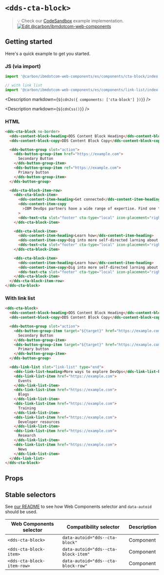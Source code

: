 




# `<dds-cta-block>`

> 💡 Check our
> [CodeSandbox](https://githubbox.com/carbon-design-system/carbon-for-ibm-dotcom/tree/v1/packages/web-components/examples/codesandbox/components/cta-block)
> example implementation.
> [![Edit @carbon/ibmdotcom-web-components](https://codesandbox.io/static/img/play-codesandbox.svg)](https://githubbox.com/carbon-design-system/carbon-for-ibm-dotcom/tree/v1/packages/web-components/examples/codesandbox/components/cta-block)

## Getting started

Here's a quick example to get you started.

### JS (via import)

```javascript
import '@carbon/ibmdotcom-web-components/es/components/cta-block/index.js';

// with link list
import '@carbon/ibmdotcom-web-components/es/components/link-list/index.js';
```

<Description markdown={`${cdnJs({ components: ['cta-block'] })}`} />

<Description markdown={`${cdnCss()}`} />

### HTML

```html
<dds-cta-block no-border>
  <dds-content-block-heading>DDS Content Block Heading</dds-content-block-heading>
  <dds-content-block-copy>DDS Content Block Copy</dds-content-block-copy>

  <dds-button-group slot="action">
    <dds-button-group-item href="https://example.com">
      Secondary Button
    </dds-button-group-item>
    <dds-button-group-item ref="https://example.com">
      Primary button
    </dds-button-group-item>
  </dds-button-group>

  <dds-cta-block-item-row>
    <dds-cta-block-item>
      <dds-content-item-heading>Get connected</dds-content-item-heading>
      <dds-content-item-copy
        >IBM DevOps partners have a wide range of expertise. Find one to build that right solution for you.</dds-content-item-copy
      >
      <dds-text-cta slot="footer" cta-type="local" icon-placement="right" href="example.com">Find a partner</dds-text-cta>
    </dds-cta-block-item>

    <dds-cta-block-item>
      <dds-content-item-heading>Learn how</dds-content-item-heading>
      <dds-content-item-copy>Dig into more self-directed larning about DevOps methodologies.</dds-content-item-copy>
      <dds-text-cta slot="footer" cta-type="local" icon-placement="right" href="example.com">Browse tutorials</dds-text-cta>
    </dds-cta-block-item>

    <dds-cta-block-item>
      <dds-content-item-heading>Learn how</dds-content-item-heading>
      <dds-content-item-copy>Dig into more self-directed larning about DevOps methodologies.</dds-content-item-copy>
      <dds-text-cta slot="footer" cta-type="local" icon-placement="right" href="example.com">Browse tutorials</dds-text-cta>
    </dds-cta-block-item>
  </dds-cta-block-item-row>
</dds-cta-block>
```

### With link list

```html
<dds-cta-block>
  <dds-content-block-heading>DDS Content Block Heading</dds-content-block-heading>
  <dds-content-block-copy>DDS Content Block Copy</dds-content-block-copy>

  <dds-button-group slot="action">
    <dds-button-group-item target="${target}" href="https://example.com">
      Secondary Button
    </dds-button-group-item>
    <dds-button-group-item target="${target}" href="https://example.com">
      Primary button
    </dds-button-group-item>
  </dds-button-group>

  <dds-link-list slot="link-list" type="end">
    <dds-link-list-heading>More ways to explore DevOps</dds-link-list-heading>
    <dds-link-list-item href="https://example.com">
      Events
    </dds-link-list-item>
    <dds-link-list-item href="https://example.com">
      Blogs
    </dds-link-list-item>
    <dds-link-list-item href="https://example.com">
      Training
    </dds-link-list-item>
    <dds-link-list-item href="https://example.com">
      Developer resources
    </dds-link-list-item>
    <dds-link-list-item href="https://example.com">
      Research
    </dds-link-list-item>
    <dds-link-list-item href="https://example.com">
      News
    </dds-link-list-item>
  </dds-link-list>
</dds-cta-block>
```

## Props

<Props of="dds-cta-block" />
<Description markdown={markdownContents} />

## Stable selectors

See [our README](https://github.com/carbon-design-system/carbon-for-ibm-dotcom/tree/v1/packages/web-components#stable-selectors-for-analytics-and-integratione2e-testing-in-web-components) to see how Web Components selector and `data-autoid` should be used.

| Web Components selector    | Compatibility selector              | Description |
| -------------------------- | ----------------------------------- | ----------- |
| `<dds-cta-block>`          | `data-autoid="dds--cta-block"`      | Component   |
| `<dds-cta-block-item>`     | `data-autoid="dds--cta-block-item"` | Component   |
| `<dds-cta-block-item-row>` | `data-autoid="dds--cta-block-row"`  | Component   |

<Description markdown={contributing} />
